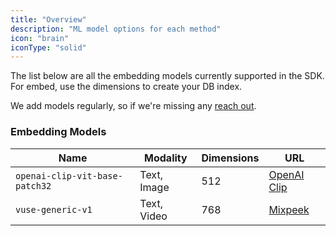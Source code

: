 ```yaml
---
title: "Overview"
description: "ML model options for each method"
icon: "brain"
iconType: "solid"
---
```


The list below are all the embedding models currently supported in the SDK. For embed, use the dimensions to create your DB index.

<Note>
  We add models regularly, so if we're missing any
  <a href="https://mixpeek.com/contact">reach out</a>.
</Note>

### Embedding Models

| Name                           | Modality    | Dimensions | URL                                                           |
| ------------------------------ | ----------- | ---------- | ------------------------------------------------------------- |
| `openai-clip-vit-base-patch32` | Text, Image | 512        | [OpenAI Clip](https://github.com/openai/CLIP)                 |
| `vuse-generic-v1`              | Text, Video | 768        | [Mixpeek](https://mixpeek.com/models/mixpeek/vuse-generic-v1) |
